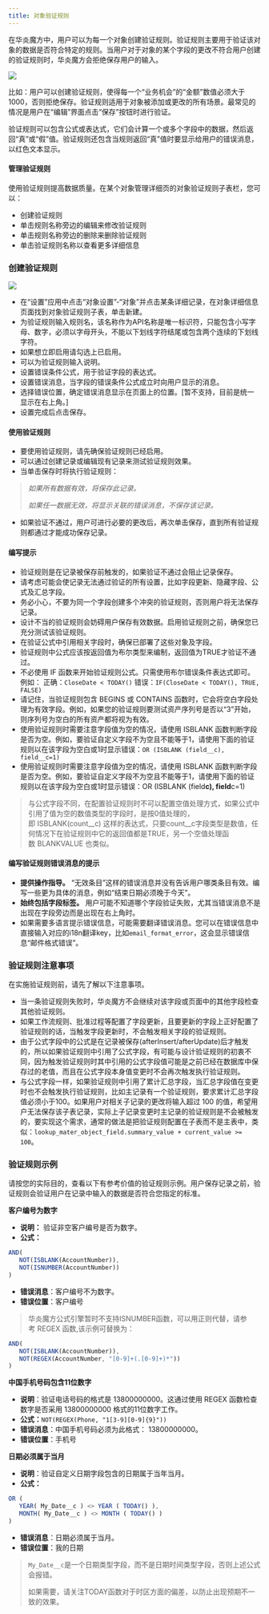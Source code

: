 ```yaml
---
title: 对象验证规则
---
```


在华炎魔方中，用户可以为每一个对象创建验证规则。验证规则主要用于验证该对象的数据是否符合特定的规则。当用户对于对象的某个字段的更改不符合用户创建的验证规则时，华炎魔方会拒绝保存用户的输入。

 ![](https://console.steedos.cn/api/files/images/vtxej7xKQtdABNNLr)

比如：用户可以创建验证规则，使得每一个“业务机会”的“金额”数值必须大于1000，否则拒绝保存。验证规则适用于对象被添加或更改的所有场景。最常见的情况是用户在“编辑”界面点击“保存”按钮时进行验证。

验证规则可以包含公式或表达式，它们会计算一个或多个字段中的数据，然后返回“真”或“假”值。验证规则还包含当规则返回“真”值时要显示给用户的错误消息，以红色文本显示。

#### 管理验证规则

使用验证规则提高数据质量。在某个对象管理详细页的对象验证规则子表栏，您可以：

* 创建验证规则
* 单击规则名称旁边的编辑来修改验证规则
* 单击规则名称旁边的删除来删除验证规则
* 单击验证规则名称以查看更多详细信息

### 创建验证规则

 ![](https://console.steedos.cn/api/files/images/HjBusis6jKwamKHSq)

* 在“设置”应用中点击“对象设置”-“对象”并点击某条详细记录，在对象详细信息页面找到对象验证规则子表，单击新建。
* 为验证规则输入规则名，该名称作为API名称是唯一标识符，只能包含小写字母、数字，必须以字母开头，不能以下划线字符结尾或包含两个连续的下划线字符。
* 如果想立即启用请勾选上已启用。
* 可以为验证规则输入说明。
* 设置错误条件公式，用于验证字段的表达式。
* 设置错误消息，当字段的错误条件公式成立时向用户显示的消息。
* 选择错误位置，确定错误消息显示在页面上的位置。\[暂不支持，目前是统一显示在右上角。\]
* 设置完成后点击保存。

#### 使用验证规则

* 要使用验证规则，请先确保验证规则已经启用。
* 可以通过创建记录或编辑现有记录来测试验证规则效果。
* 当单击保存时将执行验证规则：

> *如果所有数据有效，将保存此记录。*
>
> *如果任一数据无效，将显示关联的错误消息，不保存该记录。*

* 如果验证不通过，用户可进行必要的更改后，再次单击保存，直到所有验证规则都通过才能成功保存记录。


#### 编写提示

* 验证规则是在记录被保存前触发的，如果验证不通过会阻止记录保存。
* 请考虑可能会使记录无法通过验证的所有设置，比如字段更新、隐藏字段、公式及汇总字段。
* 务必小心，不要为同一个字段创建多个冲突的验证规则，否则用户将无法保存记录。
* 设计不当的验证规则会妨碍用户保存有效数据。启用验证规则之前，确保您已充分测试该验证规则。
* 在验证公式中引用相关字段时，确保已部署了这些对象及字段。
* 验证规则中公式应该按返回值为布尔类型来编制，返回值为TRUE才验证不通过。
* 不必使用 IF 函数来开始验证规则公式。只需使用布尔错误条件表达式即可。例如： 正确：`CloseDate < TODAY()` 错误：`IF(CloseDate < TODAY(), TRUE, FALSE)`
* 请记住，当验证规则包含 BEGINS 或 CONTAINS 函数时，它会将空白字段处理为有效字段。例如，如果您的验证规则要测试资产序列号是否以“3”开始，则序列号为空白的所有资产都将视为有效。
* 使用验证规则时需要注意字段值为空的情况，请使用 ISBLANK 函数判断字段是否为空。例如，要验证自定义字段不为空且不能等于1，请使用下面的验证规则以在该字段为空白或1时显示错误：`OR (ISBLANK (field__c), field__c=1)`
* 使用验证规则时需要注意字段值为空的情况，请使用 ISBLANK 函数判断字段是否为空。例如，要验证自定义字段不为空且不能等于1，请使用下面的验证规则以在该字段为空白或1时显示错误：OR (ISBLANK (field**c), field**c=1)


> 与公式字段不同，在配置验证规则时不可以配置空值处理方式，如果公式中引用了值为空的数值类型的字段时，是按0值处理的，即 ISBLANK(count__c) 这样的表达式，只要count__c字段类型是数值，任何情况下在验证规则中它的返回值都是TRUE，另一个空值处理函数 BLANKVALUE 也类似。

#### 编写验证规则错误消息的提示

* **提供操作指导。** “无效条目”这样的错误消息并没有告诉用户哪类条目有效。编写一些更为具体的消息，例如“结束日期必须晚于今天”。
* **始终包括字段标签。** 用户可能不知道哪个字段验证失败，尤其当错误消息不是出现在字段旁边而是出现在右上角时。
* 如果需要多语言提示错误信息，可能需要翻译错误消息。您可以在错误信息中直接输入对应的i18n翻译key，比如`email_format_error`，这会显示错误信息“邮件格式错误”。

### 验证规则注意事项

在实施验证规则前，请先了解以下注意事项。

* 当一条验证规则失败时，华炎魔方不会继续对该字段或页面中的其他字段检查其他验证规则。
* 如果工作流规则、批准过程等配置了字段更新，且要更新的字段上正好配置了验证规则的话，当触发字段更新时，不会触发相关字段的验证规则。
* 由于公式字段中的公式是在记录被保存(afterInsert/afterUpdate)后才触发的，所以如果验证规则中引用了公式字段，有可能与设计验证规则的初衷不同，因为触发验证规则时其中引用的公式字段值可能是之前已经在数据库中保存过的老值，而且在公式字段本身值变更时不会再次触发执行验证规则。
* 与公式字段一样，如果验证规则中引用了累计汇总字段，当汇总字段值在变更时也不会触发执行验证规则，比如主记录有一个验证规则，要求累计汇总字段值必须小于100。如果用户对相关子记录的更改将输入超过 100 的值，希望用户无法保存该子表记录，实际上子记录变更时主记录的验证规则是不会被触发的，要实现这个需求，通常的做法是把验证规则配置在子表而不是主表中，类似：`lookup_mater_object_field.summary_value + current_value >= 100`。


### 验证规则示例

请按您的实际目的，查看以下有参考价值的验证规则示例。用户保存记录之前，验证规则会验证用户在记录中输入的数据是否符合您指定的标准。


**客户编号为数字**

* **说明：** 验证非空客户编号是否为数字。
* **公式：**

```javascript
AND(
   NOT(ISBLANK(AccountNumber)),
   NOT(ISNUMBER(AccountNumber))
)
```

* **错误消息**：客户编号不为数字。
* **错误位置**：客户编号


> 华炎魔方公式引擎暂时不支持ISNUMBER函数，可以用正则代替，请参考 REGEX 函数,该示例可替换为：


```javascript
AND(
   NOT(ISBLANK(AccountNumber)),
   NOT(REGEX(AccountNumber, "[0-9]+(.[0-9]+)*"))
)
```


**中国手机号码包含11位数字**

* **说明**：验证电话号码的格式是 13800000000。这通过使用 REGEX 函数检查数字是否采用 13800000000 格式的11位数字工作。
* **公式：**`NOT(REGEX(Phone, "1[3-9][0-9]{9}"))`
* **错误消息**：中国手机号码必须为此格式： 13800000000。
* **错误位置**：手机号


**日期必须属于当月**

* **说明**：验证自定义日期字段包含的日期属于当年当月。
* **公式：**

```javascript
OR (
   YEAR( My_Date__c ) <> YEAR ( TODAY() ),
   MONTH( My_Date__c ) <> MONTH ( TODAY() )
)
```

* **错误消息**：日期必须属于当月。
* **错误位置**：我的日期


> `My_Date__c`是一个日期类型字段，而不是日期时间类型字段，否则上述公式会报错。
>
> 如果需要，请关注TODAY函数对于时区方面的偏差，以防止出现预期不一致的效果。


